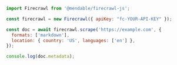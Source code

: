 ```js Node.js
import Firecrawl from '@mendable/firecrawl-js';

const firecrawl = new Firecrawl({ apiKey: "fc-YOUR-API-KEY" });

const doc = await firecrawl.scrape('https://example.com', {
  formats: ['markdown'],
  location: { country: 'US', languages: ['en'] },
});

console.log(doc.metadata);
```
